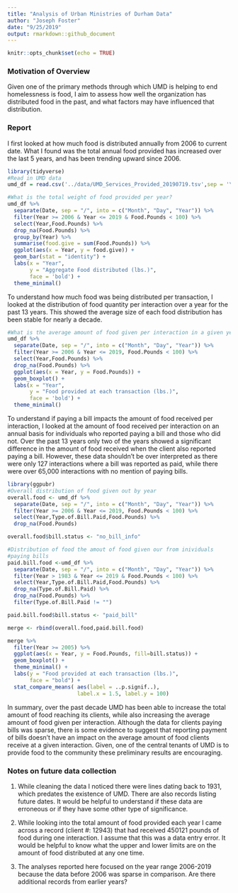 ```yaml
---
title: "Analysis of Urban Ministries of Durham Data"
author: "Joseph Foster"
date: "9/25/2019"
output: rmarkdown::github_document
---
```


```r
knitr::opts_chunk$set(echo = TRUE)
```

### Motivation of Overview

Given one of the primary methods through which UMD is helping to end homelessness is food, I aim to assess how well the organization has distributed food in the past, and what factors may have influenced that distribution.

### Report


I first looked at how much food is distributed annually from 2006 to current date. What I found was the total annual food provided has increased over the last 5 years, and has been trending upward since 2006.

```r
library(tidyverse)
#Read in UMD data
umd_df = read.csv('../data/UMD_Services_Provided_20190719.tsv',sep = '\t',header = TRUE)

#What is the total weight of food provided per year?
umd_df %>%  
  separate(Date, sep = "/", into = c("Month", "Day", "Year")) %>%
  filter(Year >= 2006 & Year <= 2019 & Food.Pounds < 100) %>%
  select(Year,Food.Pounds) %>%
  drop_na(Food.Pounds) %>%
  group_by(Year) %>%
  summarise(food.give = sum(Food.Pounds)) %>% 
  ggplot(aes(x = Year, y = food.give)) +
  geom_bar(stat = "identity") +
  labs(x = "Year",
       y = "Aggregate Food distributed (lbs.)",
       face = 'bold') +
  theme_minimal()

```



To understand how much food was being distributed per transaction, I looked at the distribution of food quantity per interaction over a year for the past 13 years. This showed the average size of each food distribution has been stable for nearly a decade.

```r
#What is the average amount of food given per interaction in a given year?
umd_df %>%  
  separate(Date, sep = "/", into = c("Month", "Day", "Year")) %>%
  filter(Year >= 2006 & Year <= 2019, Food.Pounds < 100) %>%
  select(Year,Food.Pounds) %>%
  drop_na(Food.Pounds) %>%
  ggplot(aes(x = Year, y = Food.Pounds)) +
  geom_boxplot() +
  labs(x = "Year",
       y = "Food provided at each transaction (lbs.)",
       face = 'bold') +
  theme_minimal()
```


To understand if paying a bill impacts the amount of food received per interaction, I looked at the amount of food received per interaction on an annual basis for individuals who reported paying a bill and those who did not. Over the past 13 years only two of the years showed a significant difference in the amount of food received when the client also reported paying a bill. However, these data shouldn't be over interpreted as there were only 127 interactions where a bill was reported as paid, while there were over 65,000 interactions with no mention of paying bills.

```r
library(ggpubr)
#Overall distribution of food given out by year
overall.food <- umd_df %>%  
  separate(Date, sep = "/", into = c("Month", "Day", "Year")) %>%
  filter(Year >= 2006 & Year <= 2019, Food.Pounds < 100) %>%
  select(Year,Type.of.Bill.Paid,Food.Pounds) %>%
  drop_na(Food.Pounds)

overall.food$bill.status <- "no_bill_info"

#Distribution of food the amout of food given our from inividuals
#paying bills 
paid.bill.food <-umd_df %>%  
  separate(Date, sep = "/", into = c("Month", "Day", "Year")) %>%
  filter(Year > 1983 & Year <= 2019 & Food.Pounds < 100) %>%
  select(Year,Type.of.Bill.Paid,Food.Pounds) %>%
  drop_na(Type.of.Bill.Paid) %>%
  drop_na(Food.Pounds) %>%
  filter(Type.of.Bill.Paid != "")

paid.bill.food$bill.status <- "paid_bill"

merge <- rbind(overall.food,paid.bill.food)

merge %>% 
  filter(Year >= 2005) %>%
  ggplot(aes(x = Year, y = Food.Pounds, fill=bill.status)) +
  geom_boxplot() +
  theme_minimal() +
  labs(y = "Food provided at each transaction (lbs.)",
       face = "bold") + 
  stat_compare_means( aes(label = ..p.signif..), 
                      label.x = 1.5, label.y = 100)
```

In summary, over the past decade UMD has been able to increase the total amount of food reaching its clients, while also increasing the average amount of food given per interaction. Although the data for clients paying bills was sparse, there is some evidence to suggest that reporting payment of bills doesn't have an impact on the average amount of food clients receive at a given interaction. Given, one of the central tenants of UMD is to provide food to the community these preliminary results are encouraging. 


### Notes on future data collection
1. While cleaning the data I noticed there were lines dating back to 1931, which predates the existence of UMD. There are also records listing future dates. It would be helpful to understand if these data are erroneous or if they have some other type of significance. 

2. While looking into the total amount of food provided each year I came across a record (client #: 12943) that had received 450121 pounds of food during one interaction. I assume that this was a data entry error. It would be helpful to know what the upper and lower limits are on the amount of food distributed at any one time. 

3. The analyses reported here focused on the year range 2006-2019 because the data before 2006 was sparse in comparison. Are there additional records from earlier years?
